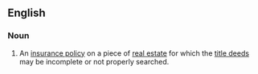 ==English==

===Noun===
{{en-noun|sg=[[title]] [[policy]]|title policies}}

#{{US}} An [[insurance policy]] on a piece of [[real estate]] for which the [[title deeds]] may be incomplete or not properly searched.